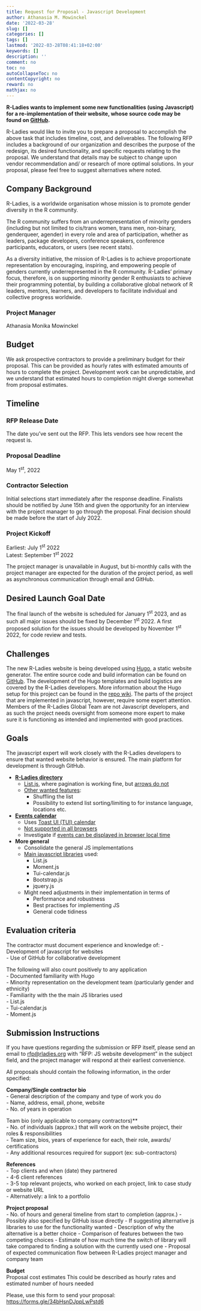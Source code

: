 ```yaml
---
title: Request for Proposal - Javascript Development
author: Athanasia M. Mowinckel
date: '2022-03-28'
slug: []
categories: []
tags: []
lastmod: '2022-03-28T08:41:18+02:00'
keywords: []
description: ''
comment: no
toc: no
autoCollapseToc: no
contentCopyright: no
reward: no
mathjax: no
---
```


**R-Ladies wants to implement some new functionalities (using Javascript) for a re-implementation of their  website, whose source code may be found on [GitHub](https://github.com/rladies/website).**

R-Ladies would like to invite you to prepare a proposal to accomplish the above task that includes timeline, cost, and deliverables. The following RFP includes a background of our organization and describes the purpose of the redesign, its desired functionality, and specific requests relating to the proposal. We understand that details may be subject to change upon vendor recommendation and/ or research of more optimal solutions. In your proposal, please feel free to suggest alternatives where noted.


<!--more-->


## Company Background
R-Ladies, is a worldwide organisation whose mission is to promote gender diversity in the R community. 

The R community suffers from an underrepresentation of minority genders (including but not limited to cis/trans women, trans men, non-binary, genderqueer, agender) in every role and area of participation, whether as leaders, package developers, conference speakers, conference participants, educators, or users (see recent stats).

As a diversity initiative, the mission of R-Ladies is to achieve proportionate representation by encouraging, inspiring, and empowering people of genders currently underrepresented in the R community. R-Ladies’ primary focus, therefore, is on supporting minority gender R enthusiasts to achieve their programming potential, by building a collaborative global network of R leaders, mentors, learners, and developers to facilitate individual and collective progress worldwide.


### Project Manager
Athanasia Monika Mowinckel


## Budget
We ask prospective contractors to provide a preliminary budget for their proposal. This can be provided as hourly rates with estimated amounts of hours to complete the project. Development work can be unpredictable, and we understand that estimated hours to completion might diverge somewhat from proposal estimates. 

## Timeline

### RFP Release Date
The date you’ve sent out the RFP. This lets vendors see how recent the request is.

### Proposal Deadline
May 1<sup>st</sup>, 2022

### Contractor Selection
Initial selections start immediately after the response deadline. Finalists should be notified by June 15th and given the opportunity for an interview with the project manager to go through the proposal.
Final decision should be made before the start of July 2022.

### Project Kickoff
Earliest: July 1<sup>st</sup> 2022  
Latest: September 1<sup>st</sup> 2022  

The project manager is unavailable in August, but bi-monthly calls with the project manager are expected for the duration of the project period, as well as asynchronous communication through email and GitHub.

## Desired Launch Goal Date
The final launch of the website is scheduled for January 1<sup>st</sup> 2023, and as such all major issues should be fixed by December 1<sup>st</sup> 2022. A first proposed solution for the issues should be developed by November 1<sup>st</sup> 2022, for code review and tests.

## Challenges
The new R-Ladies website is being developed using [Hugo](https://gohugo.io/), a static website generator. The entire source code and build information can be found on [GitHub](https://github.com/rladies/website). The development of the Hugo templates and build logistics are covered by the R-Ladies developers. More information about the Hugo setup for this project can be found in the [repo wiki](https://github.com/rladies/website/wiki). 
The parts of the project that are implemented in javascript, however, require some expert attention. Members of the R-Ladies Global Team are not Javascript developers, and as such the project needs oversight from someone more expert to make sure it is functioning as intended and implemented with good practices. 

## Goals
The javascript expert will work closely with the R-Ladies developers to ensure that wanted website behavior is ensured. The main platform for development is through GitHub.

- **[R-Ladies directory](https://pensive-babbage-969fad.netlify.app/directory/)**
  - [List.js](https://listjs.com/), where pagination is working fine, but [arrows do not](https://github.com/rladies/website/issues/88)   
  - [Other wanted features](https://github.com/rladies/website/issues/83):  
    - Shuffling the list  
    - Possibility to extend list sorting/limiting to for instance language, locations etc.  

- **[Events calendar](https://pensive-babbage-969fad.netlify.app/activities/events/)**  
  - Uses [Toast UI (TUI) calendar](https://ui.toast.com/tui-calendar)  
  - [Not supported in all browsers](https://github.com/rladies/website/issues/90)   
  - Investigate if [events can be displayed in browser local time](https://github.com/rladies/website/issues/86)   

- **More general**  
  - Consolidate the general JS implementations  
  - [Main javascript libraries](https://github.com/rladies/website/tree/master/themes/hugo-rladies/static/js) used:  
    - List.js  
    - Moment.js  
    - Tui-calendar.js  
    - Bootstrap.js  
    - jquery.js  
  - Might need adjustments in their implementation in terms of  
    - Performance and robustness  
    - Best practises for implementing JS  
    - General code tidiness    

## Evaluation criteria
The contractor must document experience and knowledge of:
- Development of javascript for websites  
- Use of GitHub for collaborative development    

The following will also count positively to any application  
- Documented familiarity with Hugo  
- Minority representation on the development team   (particularly gender and ethnicity)  
- Familiarity with the the main JS libraries used  
    - List.js  
    - Tui-calendar.js  
    - Moment.js  


## Submission Instructions

If you have questions regarding the submission or RFP itself, please send an email to [rfp@rladies.org](mailto:rfp@rladies.org?subject=RFP: JS website development) with “RFP: JS website development” in the subject field, and the project manager will respond at their earliest convenience.

All proposals should contain the following information, in the order specified:

**Company/Single contractor bio**  
- General description of the company and type of work you do  
- Name, address, email, phone, website  
- No. of years in operation  

Team bio (only applicable to company contractors)**  
- No. of individuals (approx.) that will work on the website project, their roles & responsibilities  
- Team size, bios, years of experience for each, their role, awards/ certifications  
- Any additional resources required for support (ex: sub-contractors)  

**References**  
- Top clients and when (date) they partnered  
- 4-6 client references  
- 3-5 top relevant projects, who worked on each project, link to case study or website URL  
- Alternatively: a link to a portfolio  

**Project proposal**  
- No. of hours and general timeline from start to completion (approx.)
- Possibly also specified by GitHub issue directly
- If suggesting alternative js libraries to use for the functionality wanted
  - Description of why the alternative is a better choice
  - Comparison of features between the two competing choices
  - Estimate of how much time the switch of library will take compared to finding a solution with the currently used one
- Proposal of expected communication flow between R-Ladies project manager and company team

**Budget**  
Proposal cost estimates
This could be described as hourly rates and estimated number of hours needed

Please, use this form to send your proposal: [https://forms.gle/34bHsnDJppLwPstd6](https://forms.gle/34bHsnDJppLwPstd6)  